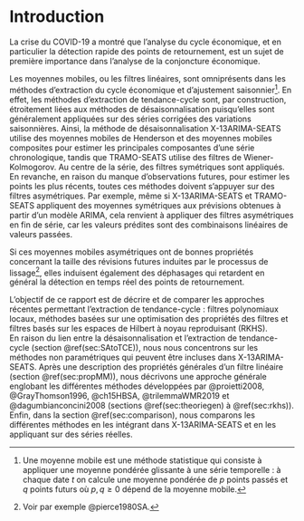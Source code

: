 # Introduction {-}

La crise du COVID-19 a montré que l’analyse du cycle économique, et en particulier la détection rapide des points de retournement, est un sujet de première importance dans l'analyse de la conjoncture économique. 

Les moyennes mobiles, ou les filtres linéaires, sont omniprésents dans les méthodes d'extraction du cycle économique et d'ajustement saisonnier^[
Une moyenne mobile est une méthode statistique qui consiste à appliquer une moyenne pondérée glissante à une série temporelle : à chaque date $t$ on calcule une moyenne pondérée de $p$ points passés et $q$ points futurs où $p,q\geq0$ dépend de la moyenne mobile.
]. 
En effet, les méthodes d’extraction de tendance-cycle sont, par construction, étroitement liées aux méthodes de désaisonnalisation puisqu’elles sont généralement appliquées sur des séries corrigées des variations saisonnières. 
Ainsi, la méthode de désaisonnalisation X-13ARIMA-SEATS utilise des moyennes mobiles de Henderson et des moyennes mobiles composites pour estimer les principales composantes d'une série chronologique, tandis que TRAMO-SEATS utilise des filtres de Wiener-Kolmogorov. 
Au centre de la série, des filtres symétriques sont appliqués. 
En revanche, en raison du manque d’observations futures, pour estimer les points les plus récents, toutes ces méthodes doivent s'appuyer sur des filtres asymétriques. 
Par exemple, même si X-13ARIMA-SEATS et TRAMO-SEATS appliquent des moyennes symétriques aux prévisions obtenues à partir d'un modèle ARIMA, cela renvient à appliquer des filtres asymétriques en fin de série, car les valeurs prédites sont des combinaisons linéaires de valeurs passées. 

Si ces moyennes mobiles asymétriques ont de bonnes propriétés concernant la taille des révisions futures induites par le processus de lissage^[Voir par exemple @pierce1980SA.], elles induisent également des déphasages qui retardent en général la détection en temps réel des points de retournement.


L'objectif de ce rapport est de décrire et de comparer les approches récentes permettant l’extraction de tendance-cycle : filtres polynomiaux locaux, méthodes basées sur une optimisation des propriétés des filtres et filtres basés sur les espaces de Hilbert à noyau reproduisant (RKHS).  
En raison du lien entre la désaisonnalisation et l'extraction de tendance-cycle (section \@ref(sec:SAtoTCE)), nous nous concentrons sur les méthodes non paramétriques qui peuvent être incluses dans X-13ARIMA-SEATS.
Après une description des propriétés générales d'un filtre linéaire (section \@ref(sec:propMM)), nous décrivons une approche générale englobant les différentes méthodes développées par @proietti2008, @GrayThomson1996, @ch15HBSA, @trilemmaWMR2019 et @dagumbianconcini2008 (sections \@ref(sec:theoriegen) à \@ref(sec:rkhs)).
Enfin, dans la section \@ref(sec:comparison), nous comparons les différentes méthodes en les intégrant dans X-13ARIMA-SEATS et en les appliquant sur des séries réelles.



    
\newpage



